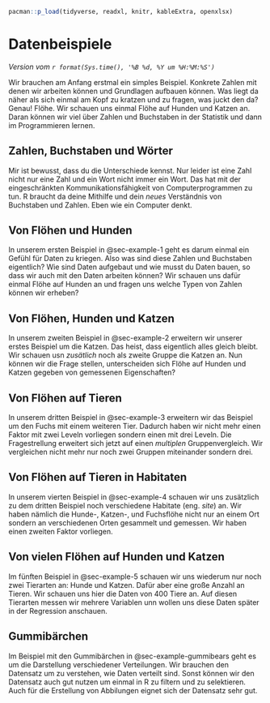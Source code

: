 ```r
pacman::p_load(tidyverse, readxl, knitr, kableExtra, openxlsx)
```

# Datenbeispiele

*Version vom `r format(Sys.time(), '%B %d, %Y um %H:%M:%S')`*

Wir brauchen am Anfang erstmal ein simples Beispiel. Konkrete Zahlen mit denen wir arbeiten können und Grundlagen aufbauen können. Was liegt da näher als sich einmal am Kopf zu kratzen und zu fragen, was juckt den da? Genau! Flöhe. Wir schauen uns einmal Flöhe auf Hunden und Katzen an. Daran können wir viel über Zahlen und Buchstaben in der Statistik und dann im Programmieren lernen.

::: callout-note
## Zahlen, Buchstaben und Wörter

Mir ist bewusst, dass du die Unterschiede kennst. Nur leider ist eine Zahl nicht nur eine Zahl und ein Wort nicht immer ein Wort. Das hat mit der eingeschränkten Kommunikationsfähigkeit von Computerprogrammen zu tun. R braucht da deine Mithilfe und dein *neues* Verständnis von Buchstaben und Zahlen. Eben wie ein Computer denkt.
:::

## Von Flöhen und Hunden

In unserem ersten Beispiel in @sec-example-1 geht es darum einmal ein Gefühl für Daten zu kriegen. Also was sind diese Zahlen und Buchstaben eigentlich? Wie sind Daten aufgebaut und wie musst du Daten bauen, so dass wir auch mit den Daten arbeiten können? Wir schauen uns dafür einmal Flöhe auf Hunden an und fragen uns welche Typen von Zahlen können wir erheben?

## Von Flöhen, Hunden und Katzen

In unserem zweiten Beispiel in @sec-example-2 erweitern wir unserer erstes Beispiel um die Katzen. Das heist, dass eigentlich alles gleich bleibt. Wir schauen usn *zusätlich* noch als zweite Gruppe die Katzen an. Nun können wir die Frage stellen, unterscheiden sich Flöhe auf Hunden und Katzen gegeben von gemessenen Eigenschaften?

## Von Flöhen auf Tieren

In unserem dritten Beispiel in @sec-example-3 erweitern wir das Beispiel um den Fuchs mit einem weiteren Tier. Dadurch haben wir nicht mehr einen Faktor mit zwei Leveln vorliegen sondern einen mit drei Leveln. Die Fragestrellung erweitert sich jetzt auf einen *multiplen* Gruppenvergleich. Wir vergleichen nicht mehr nur noch zwei Gruppen miteinander sondern drei.

## Von Flöhen auf Tieren in Habitaten

In unserem vierten Beispiel in @sec-example-4 schauen wir uns zusätzlich zu dem dritten Beispiel noch verschiedene Habitate (eng. *site*) an. Wir haben nämlich die Hunde-, Katzen-, und Fuchsflöhe nicht nur an einem Ort sondern an verschiedenen Orten gesammelt und gemessen. Wir haben einen zweiten Faktor vorliegen.

## Von vielen Flöhen auf Hunden und Katzen

Im fünften Beispiel in @sec-example-5 schauen wir uns wiederum nur noch zwei Tierarten an: Hunde und Katzen. Dafür aber eine große Anzahl an Tieren. Wir schauen uns hier die Daten von 400 Tiere an. Auf diesen Tierarten messen wir mehrere Variablen unn wollen uns diese Daten später in der Regression anschauen.

## Gummibärchen

Im Beispiel mit den Gummibärchen in @sec-example-gummibears geht es um die Darstellung verschiedener Verteilungen. Wir brauchen den Datensatz um zu verstehen, wie Daten verteilt sind. Sonst können wir den Datensatz auch gut nutzen um einmal in R zu filtern und zu selektieren. Auch für die Erstellung von Abbilungen eignet sich der Datensatz sehr gut.
